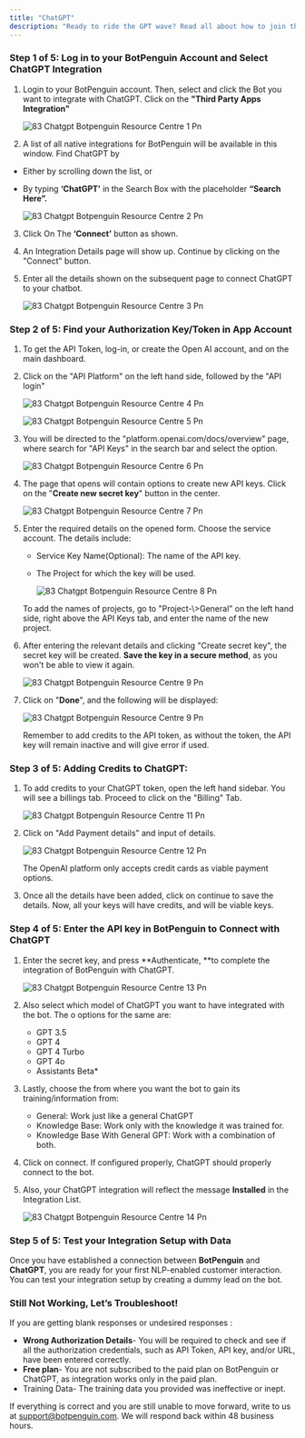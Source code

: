 ```yaml
---
title: "ChatGPT"
description: "Ready to ride the GPT wave? Read all about how to join the automation revolution with BotPenguin here."
---
```


### **Step 1 of 5: Log in to your BotPenguin Account and Select ChatGPT Integration**

1. Login to your BotPenguin account. Then, select and click the Bot you want to integrate with ChatGPT. Click on the **"Third Party Apps Integration"**

   ![83 Chatgpt Botpenguin Resource Centre 1 Pn](/images/how-botpenguin-works/chtgpt/83.chatgpt__botpenguin_resource_centre-1.png)
2. A list of all native integrations for BotPenguin will be available in this window. Find ChatGPT by

- Either by scrolling down the list, or
- By typing ****‘ChatGPT’**** in the Search Box with the placeholder **“Search Here”.**

  ![83 Chatgpt Botpenguin Resource Centre 2 Pn](/images/how-botpenguin-works/chtgpt/83.chatgpt__botpenguin_resource_centre-2.png)

3. Click On The **‘Connect’** button as shown.
4. An Integration Details page will show up. Continue by clicking on the "Connect" button.
5. Enter all the details shown on the subsequent page to connect ChatGPT to your chatbot.

   ![83 Chatgpt Botpenguin Resource Centre 3 Pn](/images/how-botpenguin-works/chtgpt/83.chatgpt__botpenguin_resource_centre-3.png)

### **Step 2 of 5: Find your Authorization Key/Token in App Account**

1. To get the API Token, log-in, or create the Open AI account, and on the main dashboard.
2. Click on the "API Platform" on the left hand side, followed by the "API login"

   ![83 Chatgpt Botpenguin Resource Centre 4 Pn](/images/how-botpenguin-works/chtgpt/83.chatgpt__botpenguin_resource_centre-4.png)

   ![83 Chatgpt Botpenguin Resource Centre 5 Pn](/images/how-botpenguin-works/chtgpt/83.chatgpt__botpenguin_resource_centre-5.png)
3. You will be directed to the "platform.openai.com/docs/overview" page, where search for "API Keys" in the search bar and select the option.

   ![83 Chatgpt Botpenguin Resource Centre 6 Pn](/images/how-botpenguin-works/chtgpt/83.chatgpt__botpenguin_resource_centre-6.png)
4. The page that opens will contain options to create new API keys. Click on the "**Create new secret key**" button in the center.

   ![83 Chatgpt Botpenguin Resource Centre 7 Pn](/images/how-botpenguin-works/chtgpt/83.chatgpt__botpenguin_resource_centre-7.png)
5. Enter the required details on the opened form. Choose the service account. The details include:
   - Service Key Name(Optional): The name of the API key.
   - The Project for which the key will be used.

     ![83 Chatgpt Botpenguin Resource Centre 8 Pn](/images/how-botpenguin-works/chtgpt/83.chatgpt__botpenguin_resource_centre-8.png)

   <Info>
     To add the names of projects, go to "Project-\>General" on the left hand side, right above the API Keys tab, and enter the name of the new project.
   </Info>
6. After entering the relevant details and clicking "Create secret key", the secret key will be created. **Save the key in a secure method**, as you won't be able to view it again.

   ![83 Chatgpt Botpenguin Resource Centre 9 Pn](/images/how-botpenguin-works/chtgpt/83.chatgpt__botpenguin_resource_centre-9.png)
7. Click on "**Done**", and the following will be displayed:

   ![83 Chatgpt Botpenguin Resource Centre 9 Pn](/images/how-botpenguin-works/chtgpt/83.chatgpt__botpenguin_resource_centre-10.png)

   <Warning>
     Remember to add credits to the API token, as without the token, the API key will remain inactive and will give error if used.
   </Warning>

### **Step 3 of 5: Adding Credits to ChatGPT:**

1. To add credits to your ChatGPT token, open the left hand sidebar. You will see a billings tab. Proceed to click on the "Billing" Tab.

   ![83 Chatgpt Botpenguin Resource Centre 11 Pn](/images/how-botpenguin-works/chtgpt/83.chatgpt__botpenguin_resource_centre-11.png)
2. Click on "Add Payment details" and input of details.

   ![83 Chatgpt Botpenguin Resource Centre 12 Pn](/images/how-botpenguin-works/chtgpt/83.chatgpt__botpenguin_resource_centre-12.png)

   <Info>
     The OpenAI platform only accepts credit cards as viable payment options.
   </Info>
3. Once all the details have been added, click on continue to save the details. Now, all your keys will have credits, and will be viable keys.

### **Step 4 of 5: Enter the API key in BotPenguin to Connect with ChatGPT**

1. Enter the secret key, and press \*\*Authenticate, \*\*to complete the integration of BotPenguin with ChatGPT.

   ![83 Chatgpt Botpenguin Resource Centre 13 Pn](/images/how-botpenguin-works/chtgpt/83.chatgpt__botpenguin_resource_centre-13.png)
2. Also select which model of ChatGPT you want to have integrated with the bot. The o options for the same are:
   - GPT 3.5
   - GPT 4
   - GPT 4 Turbo
   - GPT 4o
   - Assistants Beta\*
3. Lastly, choose the from where you want the bot to gain its training/information from:
   - General: Work just like a general ChatGPT
   - Knowledge Base: Work only with the knowledge it was trained for.
   - Knowledge Base With General GPT:  Work with a combination of both.
4. Click on connect. If configured properly, ChatGPT should properly connect to the bot.
5. Also, your ChatGPT integration will reflect the message **Installed** in the Integration List.

   ![83 Chatgpt Botpenguin Resource Centre 14 Pn](/images/how-botpenguin-works/chtgpt/83.chatgpt__botpenguin_resource_centre-14.png)

### **Step 5 of 5: Test your Integration Setup with Data**

Once you have established a connection between **BotPenguin** and **ChatGPT**, you are ready for your first NLP-enabled customer interaction. You can test your integration setup by creating a dummy lead on the bot.

### **Still Not Working, Let’s Troubleshoot\!**

If you are getting blank responses or undesired responses :

- **Wrong Authorization Details**- You will be required to check and see if all the authorization credentials, such as API Token, API key, and/or URL, have been entered correctly.
- **Free plan**- You are not subscribed to the paid plan on BotPenguin or ChatGPT, as integration works only in the paid plan.
- Training Data- The training data you provided was ineffective or inept.

If everything is correct and you are still unable to move forward, write to us at [support@botpenguin.com](mailto:support@botpenguin.com). We will respond back within 48 business hours.